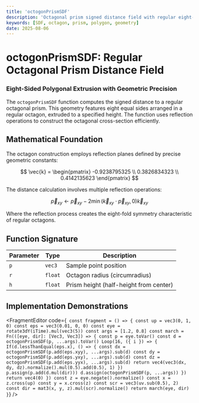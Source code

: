 ```yaml
---
title: 'octogonPrismSDF'
description: 'Octagonal prism signed distance field with regular eight-sided geometry'
keywords: [SDF, octagon, prism, polygon, geometry]
date: 2025-08-06
---
```



# octogonPrismSDF: Regular Octagonal Prism Distance Field

### Eight-Sided Polygonal Extrusion with Geometric Precision

The `octogonPrismSDF` function computes the signed distance to a regular octagonal prism. This geometry features eight equal sides arranged in a regular octagon, extruded to a specified height. The function uses reflection operations to construct the octagonal cross-section efficiently.

## Mathematical Foundation

The octagon construction employs reflection planes defined by precise geometric constants:

$$
\vec{k} = \begin{pmatrix}
-0.9238795325 \\
0.3826834323 \\
0.4142135623
\end{pmatrix}
$$

The distance calculation involves multiple reflection operations:

$$
\vec{p}_{xy} \leftarrow \vec{p}_{xy} - 2 \min(\vec{k}_{xy} \cdot \vec{p}_{xy}, 0) \vec{k}_{xy}
$$

Where the reflection process creates the eight-fold symmetry characteristic of regular octagons.

## Function Signature

| Parameter | Type    | Description                            |
| --------- | ------- | -------------------------------------- |
| `p`       | `vec3`  | Sample point position                  |
| `r`       | `float` | Octagon radius (circumradius)          |
| `h`       | `float` | Prism height (half-height from center) |

## Implementation Demonstrations

<FragmentEditor
        code={`
const fragment = () => {
        const up = vec3(0, 1, 0)
        const eps = vec3(0.01, 0, 0)
        const eye = rotate3dY(iTime).mul(vec3(5))
        const args = [1.2, 0.8]
        const march = Fn(([eye, dir]: [Vec3, Vec3]) => {
                const p = eye.toVar()
                const d = octogonPrismSDF(p, ...args).toVar()
                Loop(16, ({ i }) => {
                        If(d.lessThanEqual(eps.x), () => {
                                const dx = octogonPrismSDF(p.add(eps.xyy), ...args).sub(d)
                                const dy = octogonPrismSDF(p.add(eps.yxy), ...args).sub(d)
                                const dz = octogonPrismSDF(p.add(eps.yyx), ...args).sub(d)
                                return vec4(vec3(dx, dy, dz).normalize().mul(0.5).add(0.5), 1)
                        })
                        p.assign(p.add(d.mul(dir)))
                        d.assign(octogonPrismSDF(p, ...args))
                })
                return vec4(0)
        })
        const z = eye.negate().normalize()
        const x = z.cross(up)
        const y = x.cross(z)
        const scr = vec3(uv.sub(0.5), 2)
        const dir = mat3(x, y, z).mul(scr).normalize()
        return march(eye, dir)
}`}
/>

